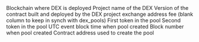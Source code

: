 <ParamField path="blockchain">
Blockchain where DEX is deployed
</ParamField>
<ParamField path="project">
Project name of the DEX
</ParamField>
<ParamField path="version">
Version of the contract built and deployed by the DEX project
</ParamField>
<ParamField path="pool">
exchange address
</ParamField>
<ParamField path="fee">
fee (blank column to keep in synch with dex_pools)
</ParamField>
<ParamField path="token0">
First token in the pool
</ParamField>
<ParamField path="token1">
Second token in the pool
</ParamField>
<ParamField path="creation_block_time">
UTC event block time when pool created
</ParamField>
<ParamField path="creation_block_number">
Block number when pool created
</ParamField>
<ParamField path="contract_address">
Contract address used to create the pool
</ParamField>
